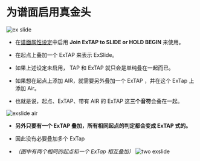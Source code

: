 # 为谱面启用真金头

![ex slide](/img/docs/note-exslide.png)

- 在[谱面属性设定](docs/basic/basic-export#step1-谱面属性设定)中启用 **Join ExTAP to SLIDE or HOLD BEGIN** 来使用。

- 在起点上叠加一个 ExTAP 来表示 ExSlide。

- 如果上述设定未启用， TAP 和 ExTAP 就只会是单纯叠在一起而已。

- 如果想在起点上添加 AIR，就需要另外叠加一个 ExTAP ，并在这个 ExTap 上添加 Air。

- 也就是说，起点、ExTAP、带有 AIR 的 ExTAP 这**三个音符**会叠在一起。

![exslide air](/img/docs/exslide-air.png)

- **另外只要有一个 ExTAP 叠加，所有相同起点的判定都会变成 ExTAP 式的。**

- 因此没有必要叠加多个 ExTap
- _（图中有两个相同的起点和一个 ExTap 相互叠加）_
  ![two exslide](/img/docs/exslide-example.png)
